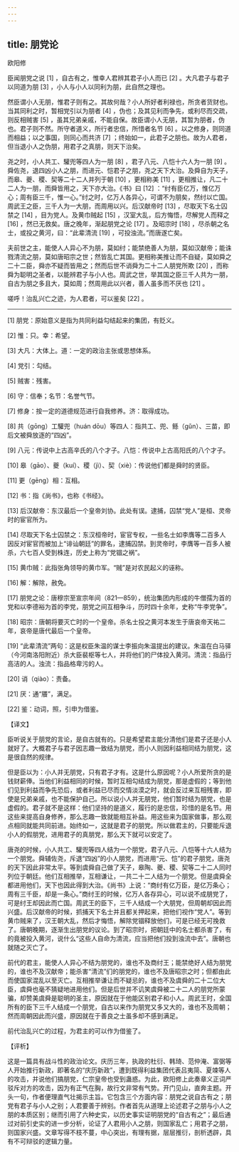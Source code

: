 ```yaml
---
---
---
```

title: 朋党论
---




欧阳修

臣闻朋党之说 [1] ，自古有之，惟幸人君辨其君子小人而已 [2] 。大凡君子与君子以同道为朋 [3] ，小人与小人以同利为朋，此自然之理也。

然臣谓小人无朋，惟君子则有之。其故何哉？小人所好者利禄也，所贪者货财也。当其同利之时，暂相党引以为朋者 [4] ，伪也；及其见利而争先，或利尽而交疏，则反相贼害 [5] ，虽其兄弟亲戚，不能自保。故臣谓小人无朋，其暂为朋者，伪也。君子则不然。所守者道义，所行者忠信，所惜者名节 [6] 。以之修身，则同道而相益；以之事国，则同心而共济 [7] ；终始如一，此君子之朋也。故为人君者，但当退小人之伪朋，用君子之真朋，则天下治矣。

尧之时，小人共工、驩兜等四人为一朋 [8] ，君子八元、八恺十六人为一朋 [9] 。舜佐尧，退四凶小人之朋，而进元、恺君子之朋，尧之天下大治。及舜自为天子，而皋、夔、稷、契等二十二人并列于朝 [10] ，更相称美 [11] ，更相推让，凡二十二人为一朋，而舜皆用之，天下亦大治。《书》曰 [12] ：“纣有臣亿万，惟亿万心；周有臣三千，惟一心。”纣之时，亿万人各异心，可谓不为朋矣，然纣以亡国。周武王之臣，三千人为一大朋，而周用以兴。后汉献帝时 [13] ，尽取天下名士囚禁之 [14] ，目为党人。及黄巾贼起 [15] ，汉室大乱，后方悔悟，尽解党人而释之 [16] ，然已无救矣。唐之晚年，渐起朋党之论 [17] 。及昭宗时 [18] ，尽杀朝之名士，或投之黄河，曰：“此辈清流 [19] ，可投浊流。”而唐遂亡矣。

夫前世之主，能使人人异心不为朋，莫如纣；能禁绝善人为朋，莫如汉献帝；能诛戮清流之朋，莫如唐昭宗之世；然皆乱亡其国。更相称美推让而不自疑，莫如舜之二十二臣，舜亦不疑而皆用之；然而后世不诮舜为二十二人朋党所欺 [20] ，而称舜为聪明之圣者，以能辨君子与小人也。周武之世，举其国之臣三千人共为一朋，自古为朋之多且大，莫如周；然周用此以兴者，善人虽多而不厌也 [21] 。

嗟呼！治乱兴亡之迹，为人君者，可以鉴矣 [22] 。



* * *



[1] 朋党：原始意义是指为共同利益勾结起来的集团，有贬义。

[2] 惟：只。幸：希望。

[3] 大凡：大体上。道：一定的政治主张或思想体系。

[4] 党引：勾结。

[5] 贼害：残害。

[6] 守：信奉；名节：名誉气节。

[7] 修身：按一定的道德规范进行自我修养。济：取得成功。

[8] 共（gōng）工驩兜（huán dōu）等四人：指共工、兜、鲧（gǔn）、三苗，即后文被舜放逐的“四凶”。

[9] 八元：传说中上古高辛氏的八个才子。八恺：传说中上古高阳氏的八个才子。

[10] 皋（gāo）、夔（kuí）、稷（jì）、契（xiè）：传说他们都是舜时的贤臣。

[11] 更（gēng）相：互相。

[12] 书：指《尚书》，也称《书经》。

[13] 后汉献帝：东汉最后一个皇帝刘协。此处有误。逮捕，囚禁“党人”是桓、灵帝时的宦官所为。

[14] 尽取天下名士囚禁之：东汉桓帝时，宦官专权，一些名士如李膺等二百多人因反对宦官而被加上“诽讪朝廷”的罪名，逮捕囚禁。到灵帝时，李膺等一百多人被杀，六七百人受到株连，历史上称为“党锢之祸”。

[15] 黄巾贼：此指张角领导的黄巾军。“贼”是对农民起义的诬称。

[16] 解：解除，赦免。

[17] 朋党之论：唐穆宗至宣宗年间（821—859），统治集团内形成的牛僧孺为首的党和以李德裕为首的李党，朋党之间互相争斗，历时四十余年，史称“牛李党争”。

[18] 昭宗：唐朝将要灭亡时的一个皇帝。杀名士投之黄河本发生于唐哀帝天祐二年，哀帝是唐代最后一个皇帝。

[19] “此辈清流”两句：这是权臣朱温的谋士李振向朱温提出的建议。朱温在白马驿（今河南洛阳附近）杀大臣裴枢等七人，并将他们的尸体投入黄河。清流：指品行高洁的人。浊流：指品格卑污的人。

[20] 诮（qiào）：责备。

[21] 厌：通“餍”，满足。

[22] 鉴：动词，照，引申为借鉴。

【译文】

臣听说关于朋党的言论，是自古就有的。只是希望君主能分清他们是君子还是小人就好了。大概君子与君子因志趣一致结为朋党，而小人则因利益相同结为朋党，这是很自然的规律。

但是臣以为：小人并无朋党，只有君子才有。这是什么原因呢？小人所爱所贪的是钱财薪俸。当他们利益相同的时候，暂时互相勾结成为朋党，那是虚假的；等到他们见到利益而争先恐后，或者利益已尽而交情淡漠之时，就会反过来互相残害，即使是兄弟亲戚，也不能保护自己。所以说小人并无朋党，他们暂时结为朋党，也是虚假的。君子就不是这样：他们坚持的是道义，履行的是忠信，珍惜的是名节。用这些来提高自身修养，那么志趣一致就能相互补益。用这些来为国家做事，那么观点相同就能共同前进。始终如一，这就是君子的朋党。所以做君主的，只要能斥退小人的假朋党，进用君子的真朋党，那么天下就可以安定了。

唐尧的时候，小人共工、驩兜等四人结为一个朋党，君子八元、八恺等十六人结为一个朋党。舜辅佐尧，斥退“四凶”的小人朋党，而进用“元、恺”的君子朋党，唐尧的天下因此非常太平。等到虞舜自己做了天子，皋陶、夔、稷、契等二十二人同时列位于朝廷。他们互相推举，互相谦让，一共二十二人结为一个朋党。但是虞舜全都进用他们，天下也因此得到大治。《尚书》上说：“商纣有亿万臣，是亿万条心；周有三千臣，却是一条心。”商纣王的时候，亿万人各存异心，可以说不成朋党了，可是纣王却因此而亡国。周武王的臣下，三千人结成一个大朋党，但周朝却因此而兴盛。后汉献帝的时候，抓捕天下名士并且都关押起来，把他们视作“党人”。等到黄巾贼来了，汉王朝大乱，然后才悔悟，解除党锢释放他们，可是已经无可挽救了。唐朝晚期，逐渐生出朋党的议论。到了昭宗时，把朝廷中的名士都杀害了，有的竟被投入黄河，说什么“这些人自命为清流，应当把他们投到浊流中去”。唐朝也就随之灭亡了。

前代的君主，能使人人异心不结为朋党的，谁也不及商纣王；能禁绝好人结为朋党的，谁也不及汉献帝；能杀害“清流”们的朋党的，谁也不及唐昭宗之时；但都由此而使国家混乱以至灭亡。互相推举谦让而不疑忌的，谁也不及虞舜的二十二位大臣，虞舜也毫不猜疑地进用他们。但是后世并不讥笑虞舜被二十二人的朋党所蒙骗，却赞美虞舜是聪明的圣主，原因就在于他能区别君子和小人。周武王时，全国所有的臣下三千人结成一个朋党，自古以来作为朋党又多又大的，谁也不及周朝；然而周朝因此而兴盛，原因就在于善良之士虽多却不感到满足。

前代治乱兴亡的过程，为君主的可以作为借鉴了。

【评析】

这是一篇具有战斗性的政治论文。庆历三年，执政的杜衍、韩琦、范仲淹、富弼等人开始推行新政，即著名的“庆历新政”，遭到既得利益集团代表吕夷简、夏竦等人的攻击，并说他们搞朋党，仁宗皇帝也受到蛊惑。为此，欧阳修上此奏章义正词严驳斥对方的攻击，因为有正气在胸，故行文非常有气势。开门见山，直奔主题。开头一句，作者便理直气壮揭示主旨。它包含三个方面内容：朋党之说自古有之；朋党有君子与小人之别；人君要善于辨别。作者首先从道理上论述君子之朋与小人之朋的本质区别；继而引用了六种史实，以历史事实证明朋党的“自古有之”；最后通过对前引史实的进一步分析，论证了人君用小人之朋，则国家乱亡；用君子之朋，则国家兴盛。文章写得不枝不蔓，中心突出，有理有据，层层推衍，剖析透辟，具有不可辩驳的逻辑力量。